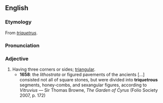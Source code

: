 ==English==
===Etymology===
From {{L.}} ''[[triquetrus]]''.

===Pronunciation===
{{IPA|/tɹaɪˈkwɛtɹəs/}}

===Adjective===
{{en-adj}}

# Having three corners or sides; [[triangular]].
#*'''1658''': the ''lithostrata'' or figured pavements of the ancients [...] consisted not all of square stones, but were divided into '''triquetrous''' segments, honey-combs, and sexangular figures, according to ''Vitruvius'' — Sir Thomas Browne, ''The Garden of Cyrus'' (Folio Society 2007, p. 172)